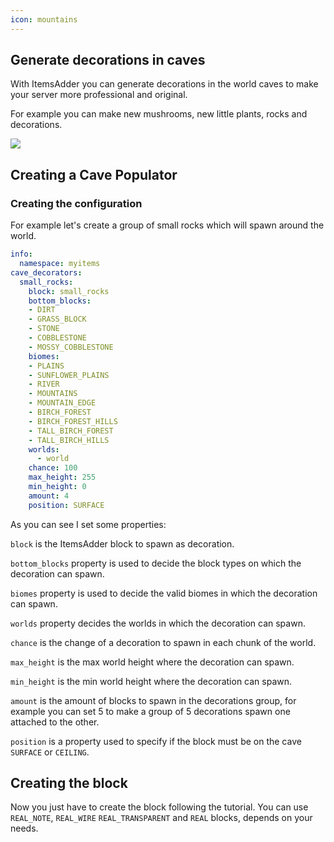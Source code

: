 ```yaml
---
icon: mountains
---
```


## Generate decorations in caves

With ItemsAdder you can generate decorations in the world caves to make your server more professional and original.

For example you can make new mushrooms, new little plants, rocks and decorations.

![](</assets/images/image (81).png>)

## Creating a Cave Populator

### Creating the configuration

For example let's create a group of small rocks which will spawn around the world.

```yaml
info:
  namespace: myitems
cave_decorators:
  small_rocks:
    block: small_rocks
    bottom_blocks:
    - DIRT
    - GRASS_BLOCK
    - STONE
    - COBBLESTONE
    - MOSSY_COBBLESTONE
    biomes:
    - PLAINS
    - SUNFLOWER_PLAINS
    - RIVER
    - MOUNTAINS
    - MOUNTAIN_EDGE
    - BIRCH_FOREST
    - BIRCH_FOREST_HILLS
    - TALL_BIRCH_FOREST
    - TALL_BIRCH_HILLS
    worlds:
      - world
    chance: 100
    max_height: 255 
    min_height: 0
    amount: 4
    position: SURFACE
```

As you can see I set some properties:

`block` is the ItemsAdder block to spawn as decoration.

`bottom_blocks` property is used to decide the block types on which the decoration can spawn.

`biomes` property is used to decide the valid biomes in which the decoration can spawn.

`worlds` property decides the worlds in which the decoration can spawn.

`chance` is the change of a decoration to spawn in each chunk of the world.

`max_height` is the max world height where the decoration can spawn.

`min_height` is the min world height where the decoration can spawn.

`amount` is the amount of blocks to spawn in the decorations group, for example you can set 5 to make a group of 5 decorations spawn one attached to the other.

`position` is a property used to specify if the block must be on the cave `SURFACE` or `CEILING`.

## Creating the block

Now you just have to create the block following the tutorial. You can use `REAL_NOTE`, `REAL_WIRE` `REAL_TRANSPARENT` and `REAL` blocks, depends on your needs.


<Card title="My First Block" icon="text" href="/beginners/my-first-block" horizontal></Card>

